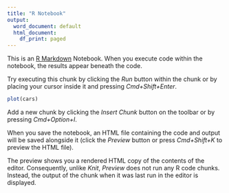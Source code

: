 ```yaml
---
title: "R Notebook"
output:
  word_document: default
  html_document:
    df_print: paged
---
```


This is an [R Markdown](http://rmarkdown.rstudio.com) Notebook. When you
execute code within the notebook, the results appear beneath the code.

Try executing this chunk by clicking the *Run* button within the chunk
or by placing your cursor inside it and pressing *Cmd+Shift+Enter*.

```r
plot(cars)
```

Add a new chunk by clicking the *Insert Chunk* button on the toolbar or
by pressing *Cmd+Option+I*.

When you save the notebook, an HTML file containing the code and output
will be saved alongside it (click the *Preview* button or press
*Cmd+Shift+K* to preview the HTML file).

The preview shows you a rendered HTML copy of the contents of the
editor. Consequently, unlike *Knit*, *Preview* does not run any R code
chunks. Instead, the output of the chunk when it was last run in the
editor is displayed.
